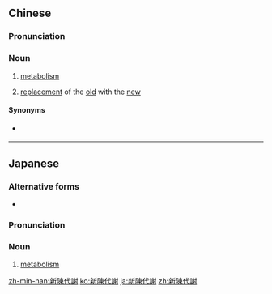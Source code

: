 {{also|新陈代谢}}
==Chinese==
{{zh-forms|s=新陈代谢|type=112}}
{{wikipedia|lang=zh}}

===Pronunciation===
{{zh-pron
|m=xīnchén dàixiè
|c=san1 can4 doi6 ze6
|mn=sin-tîn-tāi-siā
|ma=Zh-xinchéndàixiè.ogg
|cat=n
}}

===Noun===
{{zh-noun}}

# {{lb|zh|physiology}} [[metabolism]]
# {{lb|zh|idiomatic}} [[replacement]] of the [[old]] with the [[new]]

====Synonyms====
* {{sense|metabolism}} {{zh-l|代謝}}

----

==Japanese==
{{ja-kanjitab|しん|ちん|たい|しゃ|yomi=o}}

===Alternative forms===
* {{ja-l|代謝}}

===Pronunciation===
{{ja-pron|acc=5|y=ko|しんちん たいしゃ}}

===Noun===
{{ja-noun|しんちん たいしゃ}}

# {{lb|ja|physiology|sort=しんちんたいしゃ}} [[metabolism]]

[[zh-min-nan:新陳代謝]]
[[ko:新陳代謝]]
[[ja:新陳代謝]]
[[zh:新陳代謝]]